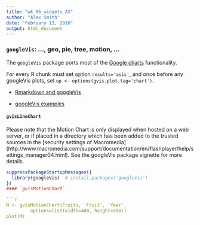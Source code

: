 ```yaml
---
title: "wk_06_widgets_AS"
author: "Alex Smith"
date: "February 13, 2016"
output: html_document
---
```


### `googleVis`: ..., geo, pie, tree, motion, ...

The `googleVis` package ports most of the [Google charts](https://developers.google.com/chart/interactive/docs/gallery) functionality.

For every R chunk must set option `results='asis'`, and once before any googleVis plots, set `op <- options(gvis.plot.tag='chart')`.

- [Rmarkdown and googleVis](https://cran.r-project.org/web/packages/googleVis/vignettes/Using_googleVis_with_knitr.html)

- [googleVis examples](https://cran.r-project.org/web/packages/googleVis/vignettes/googleVis_examples.html)

#### `gvisLineChart`

Please note that the Motion Chart is only displayed when hosted on a
web server, or if placed in a directory which has been added to the 
trusted sources in the [security settings of Macromedia]
(http://www.macromedia.com/support/documentation/en/flashplayer/help/settings_manager04.html). 
See the googleVis package vignette for more details. 

```r
suppressPackageStartupMessages({
  library(googleVis)  # install.packages('googleVis')
})
#### `gvisMotionChart`

```r
M <- gvisMotionChart(Fruits, 'Fruit', 'Year',
         options=list(width=400, height=350))
plot(M)
```

